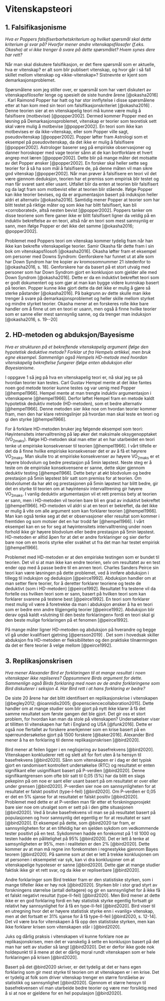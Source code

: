 # Vitenskapsteori

## 1. Falsifikasjonisme

*Hva er Poppers falsifiserbarhetskriterium og hvilket spørsmål skal
dette kriterium gi svar på? Hvorfor mener andre vitenskapsfilosofer
(f.eks. Okasha) at vi ikke trenger å svare på dette spørsmålet? Hvem
synes dere har rett?*

Når man skal diskutere falsifikasjon, er det flere spørsmål som er
aktuelle, hva er vitenskap? er alt som blir publisert vitenskap, og hvor
går i så fall skillet mellom vitenskap og «ikke-vitenskap»? Sistnevnte
er kjent som demarkasjonsproblemet.

Spørsmålene som jeg stiller over, er spørsmål som har vært diskutert av
vitenskapsfilosofer lenge og spesielt de siste hundre årene
[@okasha2016] . Karl Raimond Popper har hatt og har stor innflytelse i
disse spørsmålene etter at han kom med sin teori om
falsifikasjonskriteriet [@okasha2016] . Denne teorien sier at en
vitenskapelig teori må kunne være mulig å falsifisere (motbevise)
[@popper2002]. Dermed kommer Popper med en løsning på
Demarkasjonsproblemet, vitenskap er teorier som teoretisk sett skal være
mulig å motbevise [@popper2002]. En teori som ikke kan motbevises er da
ikke-vitenskap, eller som Popper ville sagt, pseudovitenskap
[@popper2002]. Popper løfter fram Astrologi som et eksempel på
pseudovitenskap, da det ikke er mulig å falsifisere [@popper2002].
Astrologer baserer seg på empiriske observasjoner og danner horoskoper
med vage teorier sånn at de kan bortforklare et hvert angrep mot læren
[@popper2002]. Dette blir på mange måter det motsatte av det Popper
ønsker [@popper2002]. En forsker skal heller sette seg teorier for å så
ha som mål å falsifisere de, på denne måten vil man sikre god vitenskap
[@popper2002]. Når man prøver å falsifisere en teori vil det være
gjennom deduksjon, teorien har et premiss som empirisk blir testet og
man får svaret sant eller usant. Utfallet blir da enten at teorien blir
falsifisert og da lagt fram som motbevist eller at teorien blir stående.
Ifølge Popper kan ikke teorier bevises, og da er argumentasjon basert på
induksjon heller aldri et alternativ [@okasha2016]. Samtidig mener
Popper at teorier som har blitt testet på riktige måter og som ikke har
blitt falsifisert, kan bli «corroborated», altså nesten bevist
[@popper2002]. Poppers tanker om disse teoriene som flere ganer ikke er
blitt falsifisert ligner da veldig på en induktiv bekreftelse av en
teori, altså når en teori som mest sannsynlig er sann, men ifølge Popper
er det ikke det samme [@okasha2016; @popper2002].

Problemet med Poppers teori om vitenskap kommer tydelig fram når han
ikke kan bekrefte vitenskapelige teorier. Samir Okasha får dette fram i
sin bok om vitenskapsfilosofi [@okasha2016]. Okasha løfter fram et
eksempel om personer med Downs Syndrom: Genforskere har funnet ut at
alle som har Down Syndrom har tre kopier av kromosomnummer 21 istedenfor
to [@okasha2016, s. 18]. Genforskere har da basert på et stort utvalg
med personer som har Down Syndrom gjort en konklusjon som gjelder alle
med Down Syndrom [@okasha2016]. Dette er da en induktivt bekreftet teori
som er godt dokumentert og som gjør at man kan bygge videre kunnskap
basert på teorien. Popper kunne ikke gjort dette da det ikke er mulig å
gjøre så sterke påstander [@okasha2016]. På bakgrunn av dette skulle man
ikke trenger å svare på demarkasjonsproblemet og heller skille mellom
styrket og mindre styrket teorier. Okasha mener at en forskeres rolle
ikke bare handler om å finne ut om en teori er usann, men også å finne
hvilke teorier som er sanne eller mest sannsynlig sanne, og da trenger
man induksjon [@okasha2016, s. 19--20]

## 2. HD-metoden og abduksjon/Bayesisme

*Hva er strukturen på et bekreftende vitenskapelig argument ifølge den
hypotetisk deduktive metode? Forklar ut fra Hempels artikkel, men bruk
egne eksempel. Sammenlign også Hempels HD-metode med hvordan
vitenskapelig bekreftelse fungerer ifølge enten abduksjon eller
Bayesianisme*.

I oppgave 1 så jeg på hva en vitenskapelig teori er, nå skal jeg se på
hvordan teorier kan testes. Carl Gustav Hempel mente at det ikke fantes
noen god metode teorier kunne testes og var uenig med Popper
[@hempel1966]. Hempel mente at man trengte induktiv argumentasjon i
vitenskapene [@hempel1966]. Derfor løftet Hempel fram en metode kaldt
hypotetisk deduktiv metode (HD-metoden), som et bedre alternativ
[@hempel1966]. Denne metoden sier ikke noe om hvordan teorier kommer
fram, men den har klare retningslinjer på hvordan man skal teste en
teori og gi den styrke [@hempel1966].

For å forklare HD-metoden bruker jeg følgende eksempel som teori:
Høyintensitets intervalltrening på løp øker det maksimale
oksygenopptaket (VO~2maks~). Ifølge HD-metoden skal man etter at en har
utarbeidet en teori tenke ut empiriske konsekvenser til teorien
[@hempel1966]. I vårt tilfelle er det da å finne hvilke empiriske
konsekvenser det er av å få et høyrere VO~2maks~. Man skulle tro at
empiriske konsekvenser av høyere VO~2maks~ er et høyere blodvolum og
bedre prestasjon på 5min løpstest. Neste steg er å teste om de empiriske
konsekvensene er sanne, dette skjer gjennom deduktiv testing
[@hempel1966]. Dette betyr at økt blodvolum og bedre prestasjon på 5min
løpstest blir satt som premiss for at teorien. Om blodvolumet da har økt
og prestasjonen på 5min løpstest har blitt bedre, gir det en styrke til
teorien om at høyintensiv intervalltrening gir høyere VO~2maks~. I
vanlig deduktiv argumentasjon vil et rett premiss bety at teorien er
sann, men i HD-metoden vil teorien bare bli en grad av induktivt
bekreftet [@hempel1966]. HD-metoden vil aldri si at en teori er
bekreftet, da det ikke er mulig å vite om alle argument som kan
forklarer teorien [@hempel1966]. Man kan også tenke seg at det er
observasjoner eller resultat som kommer i fremtiden og som motsier det
en har trodd før [@hempel1966]. I vårt eksempel kan en se for seg at
høyintensitets intervalltrening under noen forhold ikke gir høyere
blodvolum eller bedre prestasjon på 5min løpstest. HD-metoden er alltid
åpen for at det er andre forklaringer og sier derfor bare noe om en
teoris styrke eller svakhet ut fra det man har testet empirisk
[@hempel1966].

Problemet med HD-metoden er at den empiriske testingen som er bundet til
teorien. Det vil si at man ikke kan endre teorien, selv om resultatet av
en test ender opp med å passe bedre til en annen teori. Charles Sanders
Peirce sin teori kan være løsningen på dette problemet, ved å innføre
abduksjon i tillegg til induksjon og deduksjon [@peirce1992]. Abduksjon
handler om at man setter flere teorier, for å deretter forklarer
teoriene og teste de deduktivt (som i HD-metoden) [@peirce1992].
Resultatet fra testene vil da fortelle oss hvilken teori som er sann,
basert på hvilken teori som kan forklarer svarene på testene best
[@peirce1992]. En teori som forklarer mest mulig vil være å foretrekke
da man i abduksjon ønsker å ha en teori som er bedre enn andre
tilgjengelig teorier [@peirce1992]. Abduksjon blir derav også kaldt
«slutning til den beste forklaringen» fordi en teori skal gi den beste
mulige forklaringen på et fenomen [@peirce1992].

På mange måter ligner HD-metoden og abduksjon på hverandre og begge vil
gå under kvalifisert gjetning [@persson2019] . Det som i hovedsak
skiller abduksjon fra HD-metoden er fleksibiliteten og den praktiske
tilnærmingen da det er flere teorier å velge mellom [@peirce1992].

## 3. Replikasjonskrisen

*Hva mener Alexander Bird er forklaringen til at mange resultat i noen
vitenskaper ikke repliseres? Oppsummere Birds argument for dette.
Sammenlign også Birds forklaring med noen av de andre forklaringene som
Bird diskuterer i seksjon 4. Har Bird rett i at hans forklaring er
bedre?*

De siste 20 årene har det blitt identifisert en replikasjonskrise i
vitenskapen [@begley2012; @ioannidis2005;
@opensciencecollaboration2015]. Dette handler om at mange studier som
blir gjort på nytt ikke klarer å få det samme resultatet som første
gangen det ble gjort. Det gir oss et stort problem, for hvordan kan man
da stole på vitenskapen? Undersøkelser viser at tillitten til
vitenskapen har falt i England og USA [@funk2016]. Dette er også noe
flertallet av forskere anerkjenner som en krise basert på en
spørreundersøkelse gjort på 1500 forskere [@baker2016]. Alexander Bird
mener å ha en forklaring til denne replikasjonskrisen [@bird2020].

Bird mener at feilen ligger i en neglisjering av basefrekvens
[@bird2020]. Vitenskapen konkluderer rett og slett alt for fort uten å
ta hensyn til basefrekvens [@bird2020]. Sånn som vitenskapen er i dag er
det typisk gjort en randomisert kontrollert undersøkelse (RTC) og
resultatet er enten signifikant eller usignifikant basert på P-verdien
[@bird2020]. Denne signifikantgrensen som ofte blir satt til 0,05 (5%)
har da blitt en slags pekepinn på om noe er sant eller usant basert på
om resultatet er over eller under grensen [@bird2020]. P-verdien sier
noe om sannsynligheten for at resultatet er falskt positivt
(type-I-feil) [@bird2020]. Om P-verdien er 0,05 er det en 5% sjanse for
at resultatet er falskt positiv [@bird2020]. Problemet med dette er at
P-verdien man får etter et forskningsprosjekt bare sier noe om utvalget
som er sett på i den gitte situasjonen [@bird2020]. Ved å bruke
basefrekvens vil man se på resultatet basert på populasjonen og hvor
sannsynlig det egentlig er for at resultatet er sant [@bird2020]. Et
eksempel på dette, som @bird2020 tar fram, er sannsynligheten for at en
tilfeldig har en sjelden sykdom om vedkommende tester positivt på en
test. Sykdommen hadde en forekomst på 1 til 1000 og testen hadde en
pålitelighet på 95% [@bird2020]. Det er lett å tenke at samsynligheten
er 95%, men i realiteten er den 2% [@bird2020]. Dette kommer av at man
må regne inn forekomsten i regnestykke gjennom Bayes teorem [@bird2020].
På samme som at det er lett å trekke konklusjonen om at personen i
eksempelet var syk, kan vi dra konklusjoner om at vitenskapelige
hypoteser er sanne [@bird2020]. Dette gjør at mange studier faktisk ikke
gir et rett svar, og da ikke er repliserbare [@bird2020].

Andre forklaringer som Bird trekker fram er den statistiske styrken, som
i mange tilfeller ikke er høy nok [@bird2020]. Styrken blir i stor grad
styrt av forskningens størrelse (antall deltagere) og gir en
sannsynlighet for å ikke få et falskt negativt resultat (type-II-feil)
[@bird2020]. Men Bird mener at dette ikke er en god forklaring fordi en
høy statistisk styrke egentlig fortsatt gir relativt høy sannsynlighet
for å få en type-II-feil [@bird2020]. Bird viser til en utregning hvor
det er høyere statistisk styrke enn i «vanlig» vitenskap, men at det
fortsatt er 31% sjanse for å få type-II-feil [@bird2020, s. 12-14]. Det
vil være bra for vitenskapen å få opp den statistiske styrken, men kan
ikke forklarer krisen som vitenskapen står i [@bird2020].

Juks og dårlig praksis i vitenskapen vil kunne forklare noe av
replikasjonskrisen, men det er vanskelig å sette en konklusjon basert på
det man har sett av studier så langt [@bird2020]. Det er derfor ikke
gode nok holdepunkt til å mene at det er dårlig moral rundt vitenskapen
som er hele forklaringen på krisen [@bird2020].

Basert på det @bird2020 skriver, er det tydelig at det er hans egen
forklaring som gir mest styrke til teorien om at vitenskapen er i en
krise. Det er tydelig at folk som driver vitenskap trenger en større
forståelse av statistikk og sannsynlighet [@bird2020]. Gjennom et større
hensyn til basefrekvensen vil man utarbeide bedre teorier og være mer
forsiktig med å si at noe er gjeldene for en hel populasjon [@bird2020].
